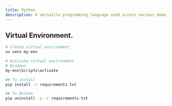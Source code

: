 ```yaml
---
title: Python
description: A versatile programming language used across various domains
---
```


## Virtual Environment.
```bash
# Create virtual environment
uv venv my-env

# Activate virtual environment
# Windows
my-env\Scripts\activate
```

```bash
## To install
pip install -r requirements.txt

## To Delete
pip uninstall -y -r requirements.txt
```



